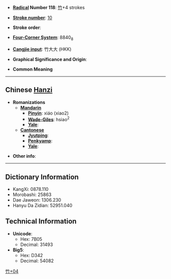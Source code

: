 * '''[[Wiktionary:Chinese radical index| Radical]] Number 118''': [[Wiktionary:Chinese radical index 竹|竹]]+4 strokes

* '''[[Wiktionary:Chinese total strokes index|Stroke number]]''': [[Wiktionary:Chinese total strokes index 10|10]]

* '''Stroke order''': 

* '''[[Wiktionary:Chinese four corner index|Four-Corner System]]''': 8840<sub>8</sub>

* '''[[Wiktionary:Chinese Cangjie index|Cangjie input]]''': 竹大大 (HKK)

* '''Graphical Significance and Origin''': 

* '''Common Meaning'''

----

== Chinese [[Hanzi]] ==

* '''Romanizations'''
** '''[[Mandarin]]'''
*** '''[[Pinyin]]''': xiáo (xiao2)
*** '''[[Wade-Giles]]''': hsiao<sup>2</sup>
*** '''[[Yale]]''': 
** '''[[Cantonese]]'''
*** '''[[Jyutping]]''':
*** '''[[Penkyamp]]''': 
*** '''[[Yale]]''': 

* '''Other info''': 

----

== Dictionary Information ==

* KangXi: 0878.110
* Morobashi: 25863
* Dae Jaweon: 1306.230
* Hanyu Da Zidian: 52951.040

== Technical Information ==

* '''Unicode''':
** Hex: 7B05
** Decimal: 31493
* '''Big5''':
** Hex: D342
** Decimal: 54082

[[Category:CJKV Character articles lacking a common meaning|竹+04]]